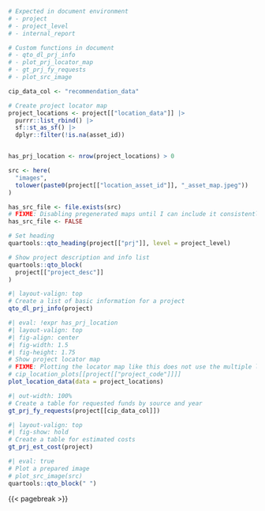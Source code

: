 ```r
# Expected in document environment
# - project
# - project_level
# - internal_report

# Custom functions in document
# - qto_dl_prj_info
# - plot_prj_locator_map
# - gt_prj_fy_requests
# - plot_src_image

cip_data_col <- "recommendation_data"

# Create project locator map
project_locations <- project[["location_data"]] |>
  purrr::list_rbind() |>
  sf::st_as_sf() |>
  dplyr::filter(!is.na(asset_id))


has_prj_location <- nrow(project_locations) > 0

src <- here(
  "images",
  tolower(paste0(project[["location_asset_id"]], "_asset_map.jpeg"))
)

has_src_file <- file.exists(src)
# FIXME: Disabling pregenerated maps until I can include it consistently
has_src_file <- FALSE
```

```r
# Set heading
quartools::qto_heading(project[["prj"]], level = project_level)

# Show project description and info list
quartools::qto_block(
  project[["project_desc"]]
)
```

::: {layout="[ 60, 45 ]"}
<div>

```r
#| layout-valign: top
# Create a list of basic information for a project
qto_dl_prj_info(project)
```

</div>

<div>

```r
#| eval: !expr has_prj_location
#| layout-valign: top
#| fig-align: center
#| fig-width: 1.5
#| fig-height: 1.75
# Show project locator map
# FIXME: Plotting the locator map like this does not use the multiple location values
# cip_location_plots[[project[["project_code"]]]]
plot_location_data(data = project_locations)
```

</div>
:::

```r
#| out-width: 100%
# Create a table for requested funds by source and year
gt_prj_fy_requests(project[[cip_data_col]])
```

::: {layout="[ 40, 60 ]" layout-valign="top"}
<div>

```r
#| layout-valign: top
#| fig-show: hold
# Create a table for estimated costs
gt_prj_est_cost(project)
```

</div>

<div>

```r
#| eval: true
# Plot a prepared image
# plot_src_image(src)
quartools::qto_block(" ")
```

</div>
:::

{{< pagebreak >}}

